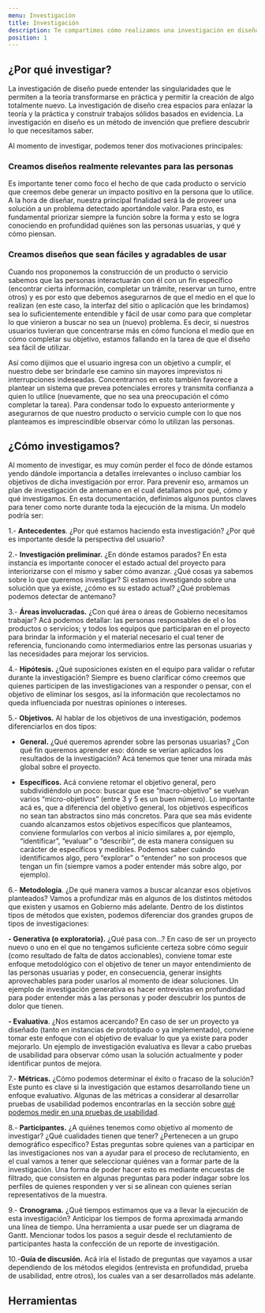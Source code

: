 ```yaml
---
menu: Investigación
title: Investigación 
description: Te compartimos cómo realizamos una investigación en diseño. Partimos con una hipótesis sobre lo que vamos a investigar, pasamos por la realización de entrevistas contextuales y luego realizamos un trabajo de análisis y síntesis utilizando herramientas como personajes y viaje de usuario.
position: 1
---
```


## ¿Por qué investigar?

La investigación de diseño puede entender las singularidades que le permiten a la teoría transformarse en práctica y permitir la creación de algo totalmente nuevo. La investigación de diseño crea espacios para enlazar la teoría y la práctica y construir trabajos sólidos basados en evidencia. La investigación en diseño es un método de invención que prefiere descubrir lo que necesitamos saber.

Al momento de investigar, podemos tener dos motivaciones principales:
 
### Creamos diseños realmente relevantes para las personas

Es importante tener como foco el hecho de que cada producto o servicio que creemos debe generar un impacto positivo en la persona que lo utilice.
A la hora de diseñar, nuestra principal finalidad será la de proveer una solución a un problema detectado aportándole valor. Para esto, es fundamental priorizar siempre la función sobre la forma y esto se logra conociendo en profundidad quiénes son las personas usuarias, y qué y cómo piensan.

### Creamos diseños que sean fáciles y agradables de usar

Cuando nos proponemos la construcción de un producto o servicio sabemos que las personas interactuarán con él con un fin específico (encontrar cierta información, completar un trámite, reservar un turno, entre otros) y es por esto que debemos asegurarnos de que el medio en el que lo realizan (en este caso, la interfaz del sitio o aplicación que les brindamos) sea lo suficientemente entendible y fácil de usar como para que completar lo que vinieron a buscar no sea un (nuevo) problema. Es decir, si nuestros usuarios tuvieran que concentrarse más en cómo funciona el medio que en cómo completar su objetivo, estamos fallando en la tarea de que el diseño sea fácil de utilizar.

Así como dijimos que el usuario ingresa con un objetivo a cumplir, el nuestro debe ser brindarle ese camino sin mayores imprevistos ni interrupciones indeseadas. Concentrarnos en esto también favorece a plantear un sistema que prevea potenciales errores y transmita confianza a quien lo utilice (nuevamente, que no sea una preocupación el cómo completar la tarea). Para condensar todo lo expuesto anteriormente y asegurarnos de que nuestro producto o servicio cumple con lo que nos planteamos es imprescindible observar cómo lo utilizan las personas.


## ¿Cómo investigamos?

Al momento de investigar, es muy común perder el foco de dónde estamos yendo dándole importancia a detalles irrelevantes o incluso cambiar los objetivos de dicha investigación por error. Para prevenir eso, armamos un plan de investigación de antemano en el cual detallamos por qué, cómo y qué investigamos. En esta documentación, definimos algunos puntos claves para tener como norte durante toda la ejecución de la misma. Un modelo podría ser:

1.- **Antecedentes**. ¿Por qué estamos haciendo esta investigación? ¿Por qué es importante desde la perspectiva del usuario?

2.- **Investigación preliminar.** ¿En dónde estamos parados? En esta instancia es importante conocer el estado actual del proyecto para interiorizarse con el mismo y saber cómo avanzar. ¿Qué cosas ya sabemos sobre lo que queremos investigar? Si estamos investigando sobre una solución que ya existe, ¿cómo es su estado actual? ¿Qué problemas podemos detectar de antemano?

3.- **Áreas involucradas.** ¿Con qué área o áreas de Gobierno necesitamos trabajar? Acá podemos detallar: las personas responsables de el o los productos o servicios; y todos los equipos que participaran en el proyecto para brindar la información y el material necesario el cual tener de referencia, funcionando como intermediarios entre las personas usuarias y las necesidades para mejorar los servicios.

4.- **Hipótesis.** ¿Qué suposiciones existen en el equipo para validar o refutar durante la investigación? Siempre es bueno clarificar cómo creemos que quienes participen de las investigaciones van a responder o pensar, con el objetivo de eliminar los sesgos, así la información que recolectamos no queda influenciada por nuestras opiniones o intereses.

5.- **Objetivos.** Al hablar de los objetivos de una investigación, podemos diferenciarlos en dos tipos:

   - **General.** ¿Qué queremos aprender sobre las personas usuarias? ¿Con qué fin queremos aprender eso: dónde se verían aplicados los resultados de la investigación? Acá tenemos que tener una mirada más global sobre el proyecto.

   - **Específicos.** Acá conviene retomar el objetivo general, pero subdividiéndolo un poco: buscar que ese “macro-objetivo” se vuelvan varios “micro-objetivos” (entre 3 y 5 es un buen número). Lo importante acá es, que a diferencia del objetivo general, los objetivos específicos no sean tan abstractos sino más concretos. Para que sea más evidente cuando alcanzamos estos objetivos específicos que planteamos, conviene formularlos con verbos al inicio similares a, por ejemplo, “identificar”, “evaluar” o “describir”, de esta manera consiguen su carácter de específicos y medibles. Podemos saber cuándo identificamos algo, pero “explorar” o “entender” no son procesos que tengan un fin (siempre vamos a poder entender más sobre algo, por ejemplo).

6.- **Metodología**. ¿De qué manera vamos a buscar alcanzar esos objetivos planteados? Vamos a profundizar más en algunos de los distintos métodos que existen y usamos en Gobierno más adelante. Dentro de los distintos tipos de métodos que existen, podemos diferenciar dos grandes grupos de tipos de investigaciones:

  **- Generativa (o exploratoria).** ¿Qué pasa con…? En caso de ser un proyecto nuevo o uno en el que no tengamos suficiente certeza sobre cómo seguir (como resultado de falta de datos accionables), conviene tomar este enfoque metodológico con el objetivo de tener un mayor entendimiento de las personas usuarias y poder, en consecuencia, generar insights aprovechables para poder usarlos al momento de idear soluciones. Un ejemplo de investigación generativa es hacer entrevistas en profundidad para poder entender más a las personas y poder descubrir los puntos de dolor que tienen.

  **- Evaluativa**. ¿Nos estamos acercando? En caso de ser un proyecto ya diseñado (tanto en instancias de prototipado o ya implementado), conviene tomar este enfoque con el objetivo de evaluar lo que ya existe para poder mejorarlo. Un ejemplo de investigación evaluativa es llevar a cabo pruebas de usabilidad para observar cómo usan la solución actualmente y poder identificar puntos de mejora.

7.- **Métricas.** ¿Cómo podemos determinar el éxito o fracaso de la solución? Este punto es clave si la investigación que estamos desarrollando tiene un enfoque evaluativo. Algunas de las métricas a considerar al desarrollar pruebas de usabilidad podemos encontrarlas en la sección sobre [qué podemos medir en una pruebas de usabilidad](https://gcba.github.io/estandares/creamos_experiencias/usabilidad/pruebas-de-usabilidad/#%C2%BFqu%C3%A9-podemos-medir-en-una-prueba-de-usabilidad).

8.- **Participantes.** ¿A quiénes tenemos como objetivo al momento de investigar? ¿Qué cualidades tienen que tener? ¿Pertenecen a un grupo demográfico específico? Estas preguntas sobre quienes van a participar en las investigaciones nos van a ayudar para el proceso de reclutamiento, en el cual vamos a tener que seleccionar quiénes van a formar parte de la investigación. Una forma de poder hacer esto es mediante encuestas de filtrado, que consisten en algunas preguntas para poder indagar sobre los perfiles de quienes responden y ver si se alinean con quienes serían representativos de la muestra. 

9.- **Cronograma.** ¿Qué tiempos estimamos que va a llevar la ejecución de esta investigación? Anticipar los tiempos de forma aproximada armando una línea de tiempo. Una herramienta a usar puede ser un diagrama de Gantt. Mencionar todos los pasos a seguir desde el reclutamiento de participantes hasta la confección de un reporte de investigación.

10.-**Guía de discusión.** Acá iría el listado de preguntas que vayamos a usar dependiendo de los métodos elegidos (entrevista en profundidad, prueba de usabilidad, entre otros), los cuales van a ser desarrollados más adelante.


## Herramientas
